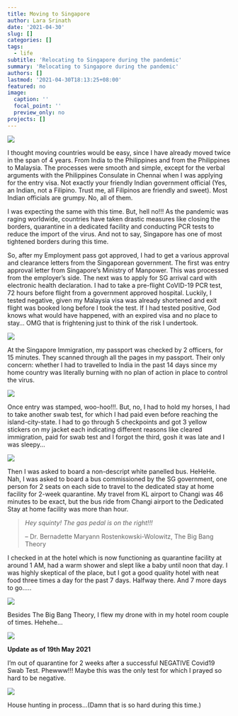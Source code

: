 ```yaml
---
title: Moving to Singapore
author: Lara Srinath
date: '2021-04-30'
slug: []
categories: []
tags: 
  - life
subtitle: 'Relocating to Singapore during the pandemic'
summary: 'Relocating to Singapore during the pandemic'
authors: []
lastmod: '2021-04-30T18:13:25+08:00'
featured: no
image:
  caption: ''
  focal_point: ''
  preview_only: no
projects: []
---
```


![](images/featured.jpg)

I thought moving countries would be easy, since I have already moved twice in the span of 4 years. From India to the Philippines and from the Philippines to Malaysia. The processes were smooth and simple, except for the verbal arguments with the Philippines Consulate in Chennai when I was applying for the entry visa. Not exactly your friendly Indian government official (Yes, an Indian, not a Filipino. Trust me, all Filipinos are friendly and sweet). Most Indian officials are grumpy. No, all of them.

I was expecting the same with this time. But, hell no!!! As the pandemic was raging worldwide, countries have taken drastic measures like closing the borders, quarantine in a dedicated facility and conducting PCR tests to reduce the import of the virus. And not to say, Singapore has one of most tightened borders during this time. 


So, after my Employment pass got approved, I had to get a various approval and clearance letters from the Singaporean government. The first was entry approval letter from Singapore’s Ministry of Manpower. This was processed from the employer's side. The next was to apply for SG arrival card with electronic health declaration. I had to take a pre-flight CoVID-19 PCR test, 72 hours before flight from a government approved hospital. Luckily, I tested negative, given my Malaysia visa was already shortened and exit flight was booked long before I took the test. If I had tested positive, God knows what would have happened, with an expired visa and no place to stay... OMG that is frightening just to think of the risk I undertook. 

![](images/landscape.jpg)

At the Singapore Immigration, my passport was checked by 2 officers, for 15 minutes. They scanned through all the pages in my passport. Their only concern: whether I had to travelled to India in the past 14 days since my home country was literally burning with no plan of action in place to control the virus. 

![](images/immigration.jpg)

Once entry was stamped, woo-hoo!!!. But, no, I had to hold my horses, I had to take another swab test, for which I had paid even before reaching the island-city-state. I had to go through 5 checkpoints and got 3 yellow stickers on my jacket each indicating different reasons like cleared immigration, paid for swab test and I forgot the third, gosh it was late and I was sleepy...

![](images/covidtests.jpg)



Then I was asked to board a non-descript white panelled bus. HeHeHe. Nah, I was asked to board a bus commissioned by the SG government, one person for 2 seats on each side to travel to the dedicated stay at home facility for 2-week quarantine. My travel from KL airport to Changi was 46 minutes to be exact, but the bus ride from Changi airport to the Dedicated Stay at home facility was more than hour.

> *Hey squinty! The gas pedal is on the right!!!*  
>
– Dr. Bernadette Maryann Rostenkowski-Wolowitz, The Big Bang Theory

I checked in at the hotel which is now functioning as quarantine facility at around 1 AM, had a warm shower and slept like a baby until noon that day. I was highly skeptical of the place, but I got a good quality hotel with neat food three times a day for the past 7 days. Halfway there. And 7 more days to go.....



![](images/halfway.jpg)

Besides The Big Bang Theory, I flew my drone with in my hotel room couple of times. Hehehe...

![](images/drone.jpg)

**Update as of 19th May 2021**

I'm out of quarantine for 2 weeks after a successful NEGATIVE Covid19 Swab Test. Phewww!!! Maybe this was the only test for which I prayed so hard to be negative. 

![](images/swabtest.jpg)


House hunting in process...(Damn that is so hard during this time.)

